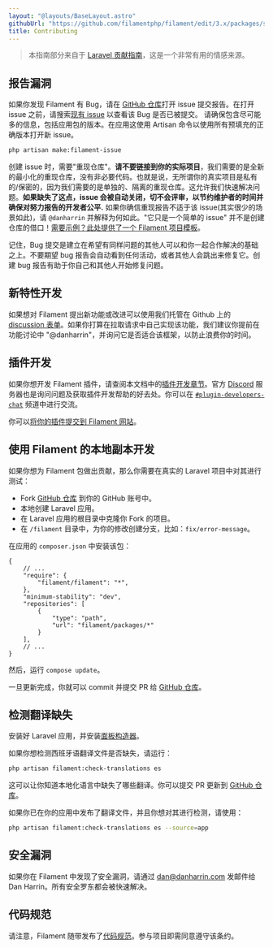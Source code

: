 ```yaml
---
layout: "@layouts/BaseLayout.astro"
githubUrl: "https://github.com/filamentphp/filament/edit/3.x/packages/support/docs/08-contributing.md"
title: Contributing
---
```


> 本指南部分来自于 [Laravel 贡献指南](https://laravel.com/docs/contributions)，这是一个非常有用的情感来源。

## 报告漏洞

如果你发现 Filament 有 Bug，请在 [GitHub 仓库](https://github.com/filamentphp/filament/issues/new/choose)打开 issue 提交报告。在打开 issue 之前，请搜索[现有 issue](https://github.com/filamentphp/filament/issues?q=is%3Aissue) 以查看该 Bug 是否已被提交。
请确保包含尽可能多的信息，包括应用包的版本。在应用这使用 Artisan 命令以使用所有预填充的正确版本打开新 issue。

```bash
php artisan make:filament-issue
```

创建 issue 时，需要"重现仓库"。**请不要链接到你的实际项目**，我们需要的是全新的最小化的重现仓库，没有非必要代码。也就是说，无所谓你的真实项目是私有的/保密的，因为我们需要的是单独的、隔离的重现仓库。这允许我们快速解决问题。**如果缺失了这点，issue 会被自动关闭，切不会评审，以节约维护者的时间并确保对努力报告的开发者公平.** 如果你确信重现报告不适于该 issue(其实很少的场景如此)，请 `@danharrin` 并解释为何如此。"它只是一个简单的 issue" 并不是创建仓库的借口！[需要示例？此处提供了一个 Filament 项目模板](https://filament-issue.unitedbycode.com)。

记住，Bug 提交是建立在希望有同样问题的其他人可以和你一起合作解决的基础之上。不要期望 bug 报告会自动看到任何活动，或者其他人会跳出来修复它。创建 bug 报告有助于你自己和其他人开始修复问题。

## 新特性开发

如果想对 Filament 提出新功能或改进可以使用我们托管在 Github 上的 [discussion 表单](https://github.com/filamentphp/filament/discussions)。如果你打算在拉取请求中自己实现该功能，我们建议你提前在功能讨论中 "@danharrin"，并询问它是否适合该框架，以防止浪费你的时间。

## 插件开发

如果你想开发 Filament 插件，请查阅本文档中的[插件开发章节](https://laravel-filament.cn/docs/support/plugins)。官方 [Discord](https://filamentphp.com/discord) 服务器也是询问问题及获取插件开发帮助的好去处。你可以在 [`#plugin-developers-chat`](https://discord.com/channels/883083792112300104/970354547723730955) 频道中进行交流。

你可以[将你的插件提交到 Filament 网站](https://github.com/filamentphp/filamentphp.com/blob/main/README.md#contributing)。

## 使用 Filament 的本地副本开发

如果你想为 Filament 包做出贡献，那么你需要在真实的 Laravel 项目中对其进行测试：

- Fork [GitHub 仓库](https://github.com/filamentphp/filament) 到你的 GitHub 账号中。
- 本地创建 Laravel 应用。
- 在 Laravel 应用的根目录中克隆你 Fork 的项目。
- 在 `/filament` 目录中，为你的修改创建分支，比如：`fix/error-message`。

在应用的 `composer.json` 中安装该包：

```jsonc
{
    // ...
    "require": {
        "filament/filament": "*",
    },
    "minimum-stability": "dev",
    "repositories": [
        {
            "type": "path",
            "url": "filament/packages/*"
        }
    ],
    // ...
}
```

然后，运行 `compose update`。

一旦更新完成，你就可以 commit 并提交 PR 给 [GitHub 仓库](https://github.com/filamentphp/filament)。

## 检测翻译缺失

安装好 Laravel 应用，并安装[面板构造器](https://laravel-filament.cn/docs/zh-CN/panels/installation)。

如果你想检测西班牙语翻译文件是否缺失，请运行：

```bash
php artisan filament:check-translations es
```

这可以让你知道本地化语言中缺失了哪些翻译。你可以提交 PR 更新到 [GitHub 仓库](https://github.com/filamentphp/filament)。

如果你已在你的应用中发布了翻译文件，并且你想对其进行检测，请使用：

```bash
php artisan filament:check-translations es --source=app
```

## 安全漏洞

如果你在 Filament 中发现了安全漏洞，请通过 [dan@danharrin.com](mailto:dan@danharrin.com) 发邮件给 Dan Harrin。所有安全罗东都会被快速解决。

## 代码规范

请注意，Filament 随带发布了[代码规范](https://github.com/filamentphp/filament/blob/afa0c703da18ce78b508951436f571c9d4813db6/CODE_OF_CONDUCT.md)。参与项目即需同意遵守该条约。
